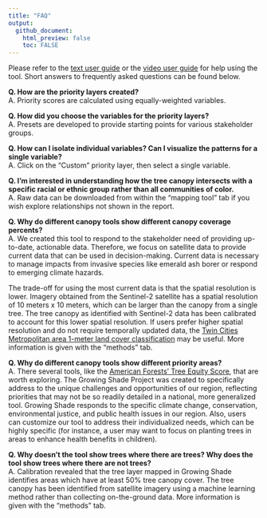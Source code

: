 ```yaml
---
title: "FAQ"
output: 
  github_document:
    html_preview: false
    toc: FALSE
---
```


Please refer to the <a href="www/Growing Shade User Guide (November 2021).pdf" target="_blank">text user guide</a> or the <a href="https://www.youtube.com/watch?v=R3Qbhaq4gWs" target="_blank">video user guide</a> for help using the tool. Short answers to frequently asked questions can be found below. 
<br>

**Q. How are the priority layers created?**
<span style='line-height: .1;'><br></span>
A. Priority scores are calculated using equally-weighted variables.

**Q. How did you choose the variables for the priority layers?**
<span style='line-height: .1;'><br></span>
A. Presets are developed to provide starting points for various stakeholder groups. 

**Q. How can I isolate individual variables? Can I visualize the patterns for a single variable?**
<span style='line-height: .1;'><br></span>
A. Click on the "Custom" priority layer, then select a single variable. 

**Q. I'm interested in understanding how the tree canopy intersects with a specific racial or ethnic group rather than all communities of color.**
<span style='line-height: .1;'><br></span>
A. Raw data can be downloaded from within the "mapping tool" tab if you wish explore relationships not shown in the report.

**Q. Why do different canopy tools show different canopy coverage percents?**
<span style='line-height: .1;'><br></span>
A. We created this tool to respond to the stakeholder need of providing up-to-date, actionable data. Therefore, we focus on satellite data to provide current data that can be used in decision-making. Current data is necessary to manage impacts from invasive species like emerald ash borer or respond to emerging climate hazards.

The trade-off for using the most current data is that the spatial resolution is lower. Imagery obtained from the Sentinel-2 satellite has a spatial resolution of 10 meters x 10 meters, which can be larger than the canopy from a single tree. The tree canopy as identified with Sentinel-2 data has been calibrated to account for this lower spatial resolution. If users prefer higher spatial resolution and do not require temporally updated data, the <a href = "https://gisdata.mn.gov/dataset/base-landcover-twincities" target = "_blank">Twin Cities Metropolitan area 1-meter land cover classification</a> may be useful. More information is given with the "methods" tab. 

**Q. Why do different canopy tools show different priority areas?**
<span style='line-height: .1;'><br></span>
A. There several tools, like the <a href = "https://www.americanforests.org/our-work/tree-equity-score/" target = "_blank">American Forests’ Tree Equity Score</a>, that are worth exploring. The Growing Shade Project was created to specifically address to the unique challenges and opportunities of our region, reflecting priorities that may not be so readily detailed in a national, more generalized tool. Growing Shade responds to the specific climate change, conservation, environmental justice, and public health issues in our region. Also, users can customize our tool to address their individualized needs, which can be highly specific (for instance, a user may want to focus on planting trees in areas to enhance health benefits in children).  

**Q. Why doesn't the tool show trees where there are trees? Why does the tool show trees where there are not trees?**
<span style='line-height: .1;'><br></span>
A. Calibration revealed that the tree layer mapped in Growing Shade identifies areas which have at least 50% tree canopy cover. The tree canopy has been identified from satellite imagery using a machine learning method rather than collecting on-the-ground data. More information is given with the "methods" tab. 


<br>
<br><br><br><br>


